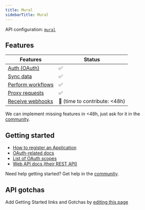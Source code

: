 ```yaml
---
title: Mural
sidebarTitle: Mural
---
```



<Overview />

API configuration: [`mural`](https://nango.dev/providers.yaml)

## Features

| Features | Status |
| - | - |
| [Auth (OAuth)](/guides/getting-started/authorize-an-api-from-your-app) | ✅ |
| [Sync data](/guides/getting-started/read-from-an-api) | ✅ |
| [Perform workflows](/guides/getting-started/write-to-an-api) | ✅ |
| [Proxy requests](/guides/proxy-requests-to-an-api) | ✅ |
| [Receive webhooks](/guides/receive-webhooks-from-an-api) | 🚫 (time to contribute: &lt;48h) |

<Tip>We can implement missing features in &lt;48h, just ask for it in the [community](https://nango.dev/slack).</Tip>

## Getting started

-   [How to register an Application](https://developers.mural.co/public/docs/register-your-app)
-   [OAuth-related docs](https://developers.mural.co/public/docs/oauth)
-   [List of OAuth scopes](https://developers.mural.co/public/docs/scopes)
-   [Web API docs (their REST API)](https://developers.mural.co/public/docs/how-to-upload-an-image-to-a-mural)

<Tip>Need help getting started? Get help in the [community](https://nango.dev/slack).</Tip>

## API gotchas

<Note>Add Getting Started links and Gotchas by [editing this page](https://github.com/nangohq/nango/tree/master/docs-v2/integrations/all/mural.mdx)</Note>
